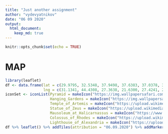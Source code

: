 ---
title: "Just another assignment"
author: "vydevyatnikov"
date: "06 09 2020"
output: 
  html_document:
    keep_md: true
---

```{r setup, include=FALSE}
knitr::opts_chunk$set(echo = TRUE)
```

# MAP 

```{r}
library(leaflet)
df <- data.frame(lat = c(29.9795, 32.5348, 37.9498, 37.6383, 37.0378, 36.4513, 31.2143), 
                 lng = c(31.1341, 44.4308, 27.3638, 21.6300, 27.4241, 28.2278, 29.8850))
iconSet <- iconList(Pyramid = makeIcon("https://img.wallpapersafari.com/desktop/1920/1080/7/4/96Aoyc.jpg", iconWidth = 50, iconHeight = 25), 
                    Hanging_Gardens = makeIcon("https://img.wallpapersafari.com/desktop/1920/1080/57/58/pN1A7j.jpg", iconWidth = 50, iconHeight = 25),
                    Temple_of_Artemis = makeIcon("https://upload.wikimedia.org/wikipedia/commons/thumb/f/f3/Templo-Artemisa-Efeso-2017.jpg/1280px-Templo-Artemisa-Efeso-2017.jpg", iconWidth = 50, iconHeight = 25),
                    Statue_of_Zeus = makeIcon("https://upload.wikimedia.org/wikipedia/commons/6/66/Le_Jupiter_Olympien_ou_l%27art_de_la_sculpture_antique.jpg", iconWidth = 50, iconHeight = 25),
                    Mausoleum_at_Halicarnassus = makeIcon("https://www.wallpaperup.com/uploads/wallpapers/2015/05/28/701339/7cc6c5f860c55ebd46c2f839d1c2e3dc.jpg", iconWidth = 50, iconHeight = 25),
                    Colossus_of_Rhodes = makeIcon("https://upload.wikimedia.org/wikipedia/commons/thumb/5/5f/Colosse_de_Rhodes_%28Barclay%29.jpg/800px-Colosse_de_Rhodes_%28Barclay%29.jpg", iconWidth = 50, iconHeight = 25),
                    Lighthouse_of_Alexandria = makeIcon("https://upload.wikimedia.org/wikipedia/commons/thumb/2/22/Lighthouse_-_Thiersch.png/1280px-Lighthouse_-_Thiersch.png", iconWidth = 50, iconHeight = 25))
df %>% leaflet() %>% addTiles(attribution = "06.09.2020") %>% addMarkers(icon = iconSet, popup = names(iconSet))
```
